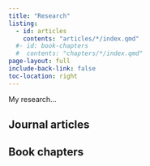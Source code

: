 ```yaml
---
title: "Research"
listing:
  - id: articles
    contents: "articles/*/index.qmd"
  #- id: book-chapters
  #  contents: "chapters/*/index.qmd"
page-layout: full
include-back-link: false
toc-location: right
---
```


My research...

## Journal articles

::: {#articles}
:::

## Book chapters

::: {#book-chapters}
:::
